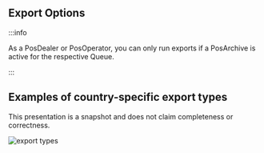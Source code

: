 ## Export Options

:::info

As a PosDealer or PosOperator, you can only run exports if a PosArchive is active for the respective Queue.  

:::

## Examples of country-specific export types
This presentation is a snapshot and does not claim completeness or correctness.

![export types](images/3-exports-DE.png "https://portal-sandbox.fiskaltrust.TLD/Exports/CreateExport?queueId=12341234-1234-1234-1234-123123123123")